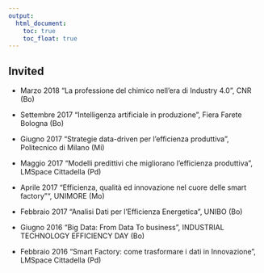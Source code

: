 ---
output:
  html_document: 
    toc: true
    toc_float: true
---

<link rel="stylesheet" href="styles.css" type="text/css">

## Invited

* Marzo 2018	"La professione del chimico nell’era di Industry 4.0", CNR (Bo)

* Settembre 2017	"Intelligenza artificiale in produzione", Fiera Farete Bologna (Bo)
	
* Giugno 2017	"Strategie data-driven per l’efficienza produttiva", Politecnico di Milano (Mi)
	
* Maggio 2017	"Modelli predittivi che migliorano l’efficienza produttiva", LMSpace Cittadella (Pd)
	
* Aprile 2017	"Efficienza, qualità ed innovazione nel cuore delle smart factory"", UNIMORE (Mo)
	
* Febbraio 2017	"Analisi Dati per l’Efficienza Energetica", UNIBO (Bo)
	
* Giugno 2016	"Big Data: From Data To business", INDUSTRIAL TECHNOLOGY EFFICIENCY DAY (Bo)
	
* Febbraio 2016	"Smart Factory: come trasformare i dati in Innovazione", LMSpace Cittadella (Pd)
